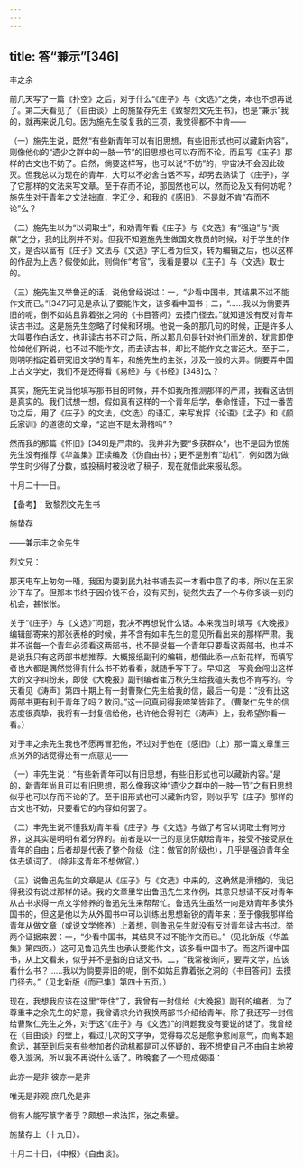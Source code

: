 ```yaml
---
---
---
```

title: 答“兼示”[346]
---




丰之余

前几天写了一篇《扑空》之后，对于什么“《庄子》与《文选》”之类，本也不想再说了。第二天看见了《自由谈》上的施蛰存先生《致黎烈文先生书》，也是“兼示”我的，就再来说几句。因为施先生驳复我的三项，我觉得都不中肯——

（一）施先生说，既然“有些新青年可以有旧思想，有些旧形式也可以藏新内容”，则像他似的“遗少之群中的一肢一节”的旧思想也可以存而不论，而且写《庄子》那样的古文也不妨了。自然，倘要这样写，也可以说“不妨”的，宇宙决不会因此破灭。但我总以为现在的青年，大可以不必舍白话不写，却另去熟读了《庄子》，学了它那样的文法来写文章。至于存而不论，那固然也可以，然而论及又有何妨呢？施先生对于青年之文法拙直，字汇少，和我的《感旧》，不是就不肯“存而不论”么？

（二）施先生以为“以词取士”，和劝青年看《庄子》与《文选》有“强迫”与“贡献”之分，我的比例并不对。但我不知道施先生做国文教员的时候，对于学生的作文，是否以富有《庄子》文法与《文选》字汇者为佳文，转为编辑之后，也以这样的作品为上选？假使如此，则倘作“考官”，我看是要以《庄子》与《文选》取士的。

（三）施先生又举鲁迅的话，说他曾经说过：一，“少看中国书，其结果不过不能作文而已。”[347]可见是承认了要能作文，该多看中国书；二，“……我以为倘要弄旧的呢，倒不如姑且靠着张之洞的《书目答问》去摸门径去。”就知道没有反对青年读古书过。这是施先生忽略了时候和环境。他说一条的那几句的时候，正是许多人大叫要作白话文，也非读古书不可之际，所以那几句是针对他们而发的，犹言即使恰如他们所说，也不过不能作文，而去读古书，却比不能作文之害还大。至于二，则明明指定着研究旧文学的青年，和施先生的主张，涉及一般的大异。倘要弄中国上古文学史，我们不是还得看《易经》与《书经》[348]么？

其实，施先生说当他填写那书目的时候，并不如我所推测那样的严肃，我看这话倒是真实的。我们试想一想，假如真有这样的一个青年后学，奉命惟谨，下过一番苦功之后，用了《庄子》的文法，《文选》的语汇，来写发挥《论语》《孟子》和《颜氏家训》的道德的文章，“这岂不是太滑稽吗”？

然而我的那篇《怀旧》[349]是严肃的。我并非为要“多获群众”，也不是因为恨施先生没有推荐《华盖集》正续编及《伪自由书》；更不是别有“动机”，例如因为做学生时少得了分数，或投稿时被没收了稿子，现在就借此来报私怨。

十月二十一日。





【备考】：致黎烈文先生书


施蛰存

——兼示丰之余先生

烈文兄：

那天电车上匆匆一晤，我因为要到民九社书铺去买一本看中意了的书，所以在王家沙下车了。但那本书终于因价钱不合，没有买到，徒然失去了一个与你多谈一刻的机会，甚怅怅。

关于“《庄子》与《文选》”问题，我决不再想说什么话。本来我当时填写《大晚报》编辑部寄来的那张表格的时候，并不含有如丰先生的意见所看出来的那样严肃。我并不说每一个青年必须看这两部书，也不是说每一个青年只要看这两部书，也并不是说我只有这两部书想推荐。大概报纸副刊的编辑，想借此添一点新花样，而填写者也大都是偶然觉得有什么书不妨看看，就随手写下了。早知这一写竟会闯出这样大的文字纠纷来，即使《大晚报》副刊编者崔万秋先生给我磕头我也不肯写的。今天看见《涛声》第四十期上有一封曹聚仁先生给我的信，最后一句是：“没有比这两部书更有利于青年了吗？敢问。”这一问真问得我啼笑皆非了。（曹聚仁先生的信态度很真挚，我将有一封复信给他，也许他会得刊在《涛声》上，我希望你看一看。）

对于丰之余先生我也不愿再冒犯他，不过对于他在《感旧》（上）那一篇文章里三点另外的话觉得还有一点意见——

（一）丰先生说：“有些新青年可以有旧思想，有些旧形式也可以藏新内容。”是的，新青年尚且可以有旧思想，那么像我这种“遗少之群中的一肢一节”之有旧思想似乎也可以存而不论的了。至于旧形式也可以藏新内容，则似乎写《庄子》那样的古文也不妨，只要看它的内容如何罢了。

（二）丰先生说不懂我劝青年看《庄子》与《文选》与做了考官以词取士有何分界，这其实是明明有着分界的。前者是以一己的意见供献给青年，接受不接受原在青年的自由；后者却是代表了整个阶级（注：做官的阶级也），几乎是强迫青年全体去填词了。（除非这青年不想做官。）

（三）说鲁迅先生的文章是从《庄子》与《文选》中来的，这确然是滑稽的，我记得我没有说过那样的话。我的文章里举出鲁迅先生来作例，其意只想请不反对青年从古书求得一点文学修养的鲁迅先生来帮帮忙。鲁迅先生虽然一向是劝青年多读外国书的，但这是他以为从外国书中可以训练出思想新锐的青年来；至于像我那样给青年从做文章（或说文学修养）上着想，则鲁迅先生就没有反对青年读古书过。举两个证据来罢：一，“少看中国书，其结果不过不能作文而已。”（见北新版《华盖集》第四页。）这可见鲁迅先生也承认要能作文，该多看中国书了。而这所谓中国书，从上文看来，似乎并不是指的白话文书。二，“我常被询问，要弄文学，应该看什么书？……我以为倘要弄旧的呢，倒不如姑且靠着张之洞的《书目答问》去摸门径去。”（见北新版《而已集》第四十五页。）

现在，我想我应该在这里“带住”了，我曾有一封信给《大晚报》副刊的编者，为了尊重丰之余先生的好意，我曾请求允许我换两部书介绍给青年。除了我还写一封信给曹聚仁先生之外，对于这“《庄子》与《文选》”的问题我没有要说的话了。我曾经在《自由谈》的壁上，看过几次的文字争，觉得每次总是愈争愈闹意气，而离本题愈远，甚至到后来有些参加者的动机都是可以怀疑的，我不想使自己不由自主地被卷入漩涡，所以我不再说什么话了。昨晚套了一个现成偈语：

此亦一是非 彼亦一是非

唯无是非观 庶几免是非

倘有人能写篆字者乎？颇想一求法挥，张之素壁。

施蛰存上（十九日）。

十月二十日，《申报》《自由谈》。